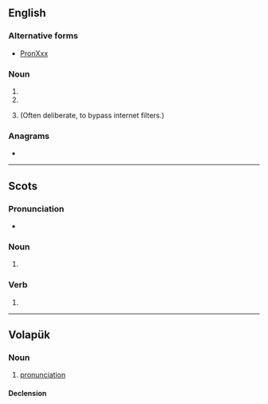 {{also|proň|pr0n|pron.}}

==English==

===Alternative forms===
* [[PronXxx]]{{l|en|pr0n}} {{qualifier|misspelling of porn}}

===Noun===
{{en-noun}}

# {{abbreviation of|pronoun|lang=en}}
# {{abbreviation of|pronunciation|lang=en}}
# {{lb|en|Internet|leet}} {{misspelling of|porn|lang=en}} (Often deliberate, to bypass internet filters.)

===Anagrams===
* {{l|en|porn}}

----

==Scots==

===Pronunciation===
* {{IPA|[pron]|lang=sco}}

===Noun===
{{sco-noun}}

# {{alternative form of|pran|lang=sco}}

===Verb===
{{sco-verb|prons|pronnin|pronnit|pronnit}}

# {{alternative form of|pran|lang=sco}}

----

==Volapük==

===Noun===
{{vo-noun}}

# [[pronunciation]]

====Declension====
{{vo-decl-noun}}